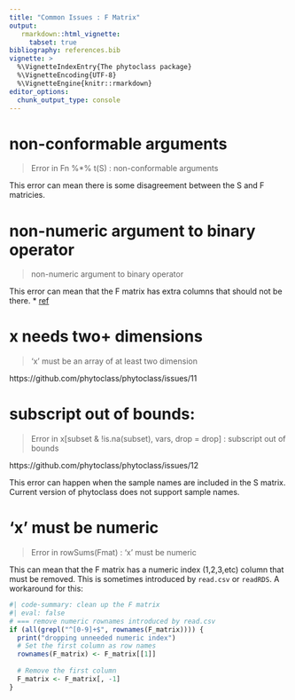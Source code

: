 ```yaml
---
title: "Common Issues : F Matrix"
output:
   rmarkdown::html_vignette:
     tabset: true
bibliography: references.bib
vignette: >
  %\VignetteIndexEntry{The phytoclass package}
  %\VignetteEncoding{UTF-8}
  %\VignetteEngine{knitr::rmarkdown}
editor_options: 
  chunk_output_type: console
---
```


# non-conformable arguments
> Error in Fn %*% t(S) : non-conformable arguments

This error can mean there is some disagreement between the S and F matricies.

# non-numeric argument to binary operator
> non-numeric argument to binary operator

This error can mean that the F matrix has extra columns that should not be there.
* [ref](https://github.com/phytoclass/phytoclass/issues/10)

# x needs two+ dimensions
> 'x' must be an array of at least two dimension

https://github.com/phytoclass/phytoclass/issues/11

# subscript out of bounds:
> Error in x[subset & !is.na(subset), vars, drop = drop] : subscript out of bounds

https://github.com/phytoclass/phytoclass/issues/12

This error can happen when the sample names are included in the S matrix.
Current version of phytoclass does not support sample names.

# 'x' must be numeric
> Error in rowSums(Fmat) : 'x' must be numeric

This can mean that the F matrix has a numeric index (1,2,3,etc) column that must be removed.
This is sometimes introduced by `read.csv` or `readRDS`.
A workaround for this:

```R
#| code-summary: clean up the F matrix
#| eval: false
# === remove numeric rownames introduced by read.csv
if (all(grepl("^[0-9]+$", rownames(F_matrix)))) {
  print("dropping unneeded numeric index")
  # Set the first column as row names
  rownames(F_matrix) <- F_matrix[[1]]
  
  # Remove the first column
  F_matrix <- F_matrix[, -1] 
}
```
